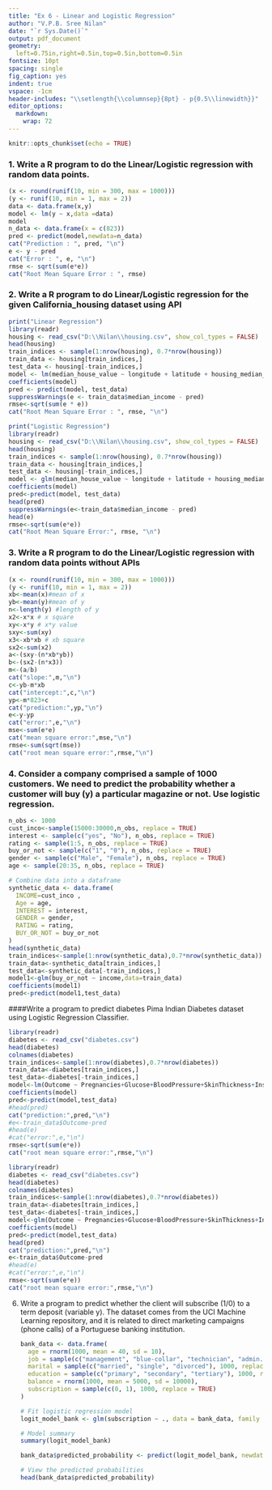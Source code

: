 ---
title: "Ex 6 - Linear and Logistic Regression"
author: "V.P.B. Sree Nilan"
date: "`r Sys.Date()`"
output: pdf_document
geometry:
  left=0.75in,right=0.5in,top=0.5in,bottom=0.5in
fontsize: 10pt
spacing: single
fig_caption: yes
indent: true
vspace: -1cm
header-includes: "\\setlength{\\columnsep}{8pt} - p{0.5\\linewidth}}"
editor_options: 
  markdown: 
    wrap: 72
---

```{r setup, include=FALSE}
knitr::opts_chunk$set(echo = TRUE)
```

### 1. Write a R program to do the Linear/Logistic regression with random data points.

```{r}
(x <- round(runif(10, min = 300, max = 1000)))
(y <- runif(10, min = 1, max = 2))
data <- data.frame(x,y)
model <- lm(y ~ x,data =data)
model
n_data <- data.frame(x = c(823))
pred <- predict(model,newdata=n_data)
cat("Prediction : ", pred, "\n")
e <- y - pred
cat("Error : ", e, "\n")
rmse <- sqrt(sum(e*e))
cat("Root Mean Square Error : ", rmse)
```

### 2. Write a R program to do Linear/Logistic regression for the given California_housing dataset using API

```{r}
print("Linear Regression")
library(readr)
housing <- read_csv("D:\\Nilan\\housing.csv", show_col_types = FALSE)
head(housing)
train_indices <- sample(1:nrow(housing), 0.7*nrow(housing))
train_data <- housing[train_indices,]
test_data <- housing[-train_indices,]
model <- lm(median_house_value ~ longitude + latitude + housing_median_age + total_rooms + total_bedrooms + population + households ++median_income + ocean_proximity, data = train_data)
coefficients(model)
pred <- predict(model, test_data)
suppressWarnings(e <- train_data$median_income - pred)
rmse<-sqrt(sum(e * e))
cat("Root Mean Square Error : ", rmse, "\n")
```

```{r}
print("Logistic Regression")
library(readr)
housing <- read_csv("D:\\Nilan\\housing.csv", show_col_types = FALSE)
head(housing)
train_indices <- sample(1:nrow(housing), 0.7*nrow(housing))
train_data <- housing[train_indices,]
test_data <- housing[-train_indices,]
model <- glm(median_house_value ~ longitude + latitude + housing_median_age + total_rooms + total_bedrooms + population + households ++median_income + ocean_proximity, data = train_data)
coefficients(model)
pred<-predict(model, test_data)
head(pred)
suppressWarnings(e<-train_data$median_income - pred)
head(e)
rmse<-sqrt(sum(e*e))
cat("Root Mean Square Error:", rmse, "\n")
```

### 3. Write a R program to do the Linear/Logistic regression with random data points without APIs

```{r}
(x <- round(runif(10, min = 300, max = 1000)))
(y <- runif(10, min = 1, max = 2))
xb<-mean(x)#mean of x
yb<-mean(y)#mean of y
n<-length(y) #length of y
x2<-x*x # x square
xy<-x*y # x*y value
sxy<-sum(xy)
x3<-xb*xb # xb square
sx2<-sum(x2)
a<-(sxy-(n*xb*yb))
b<-(sx2-(n*x3))
m<-(a/b)
cat("slope:",m,"\n")
c<-yb-m*xb
cat("intercept:",c,"\n")
yp<-m*823+c
cat("prediction:",yp,"\n")
e<-y-yp
cat("error:",e,"\n")
mse<-sum(e*e)
cat("mean square error:",mse,"\n")
rmse<-sum(sqrt(mse))
cat("root mean square error:",rmse,"\n")
```

### 4. Consider a company comprised a sample of 1000 customers. We need to predict the probability whether a customer will buy (y) a particular magazine or not. Use logistic regression.

```{r}
n_obs <- 1000
cust_inco<-sample(15000:30000,n_obs, replace = TRUE)
interest <- sample(c("yes", "No"), n_obs, replace = TRUE)
rating <- sample(1:5, n_obs, replace = TRUE)
buy_or_not <- sample(c("1", "0"), n_obs, replace = TRUE)
gender <- sample(c("Male", "Female"), n_obs, replace = TRUE)
age <- sample(20:35, n_obs, replace = TRUE)

# Combine data into a dataframe
synthetic_data <- data.frame(
  INCOME=cust_inco ,
  Age = age,
  INTEREST = interest,
  GENDER = gender,
  RATING = rating,
  BUY_OR_NOT = buy_or_not
)
head(synthetic_data)
train_indices<-sample(1:nrow(synthetic_data),0.7*nrow(synthetic_data))
train_data<-synthetic_data[train_indices,]
test_data<-synthetic_data[-train_indices,]
model1<-glm(buy_or_not ~ income,data=train_data)
coefficients(model1)
pred<-predict(model1,test_data)
```

####Write a program to predict diabetes Pima Indian Diabetes dataset
using Logistic Regression Classifier.

```{r}
library(readr)
diabetes <- read_csv("diabetes.csv")
head(diabetes)
colnames(diabetes)
train_indices<-sample(1:nrow(diabetes),0.7*nrow(diabetes))
train_data<-diabetes[train_indices,]
test_data<-diabetes[-train_indices,]
model<-lm(Outcome ~ Pregnancies+Glucose+BloodPressure+SkinThickness+Insulin+BMI+DiabetesPedigreeFunction+Age  ,data=train_data)
coefficients(model)
pred<-predict(model,test_data)
#head(pred)
cat("prediction:",pred,"\n")
#e<-train_data$Outcome-pred
#head(e)
#cat("error:",e,"\n")
rmse<-sqrt(sum(e*e))
cat("root mean square error:",rmse,"\n")
```

```{r}
library(readr)
diabetes <- read_csv("diabetes.csv")
head(diabetes)
colnames(diabetes)
train_indices<-sample(1:nrow(diabetes),0.7*nrow(diabetes))
train_data<-diabetes[train_indices,]
test_data<-diabetes[-train_indices,]
model<-glm(Outcome ~ Pregnancies+Glucose+BloodPressure+SkinThickness+Insulin+BMI+DiabetesPedigreeFunction+Age  ,data=train_data)
coefficients(model)
pred<-predict(model,test_data)
head(pred)
cat("prediction:",pred,"\n")
e<-train_data$Outcome-pred
#head(e)
#cat("error:",e,"\n")
rmse<-sqrt(sum(e*e))
cat("root mean square error:",rmse,"\n")
```

6.  Write a program to predict whether the client will subscribe (1/0)
    to a term deposit (variable y). The dataset comes from the UCI
    Machine Learning repository, and it is related to direct marketing
    campaigns (phone calls) of a Portuguese banking institution.

    ```{r}
    bank_data <- data.frame(
      age = rnorm(1000, mean = 40, sd = 10),
      job = sample(c("management", "blue-collar", "technician", "admin."), 1000, replace = TRUE),
      marital = sample(c("married", "single", "divorced"), 1000, replace = TRUE),
      education = sample(c("primary", "secondary", "tertiary"), 1000, replace = TRUE),
      balance = rnorm(1000, mean = 5000, sd = 10000),
      subscription = sample(c(0, 1), 1000, replace = TRUE)
    )

    # Fit logistic regression model
    logit_model_bank <- glm(subscription ~ ., data = bank_data, family = binomial)

    # Model summary
    summary(logit_model_bank)

    bank_data$predicted_probability <- predict(logit_model_bank, newdata = bank_data, type = "response")

    # View the predicted probabilities
    head(bank_data$predicted_probability)

    ```
